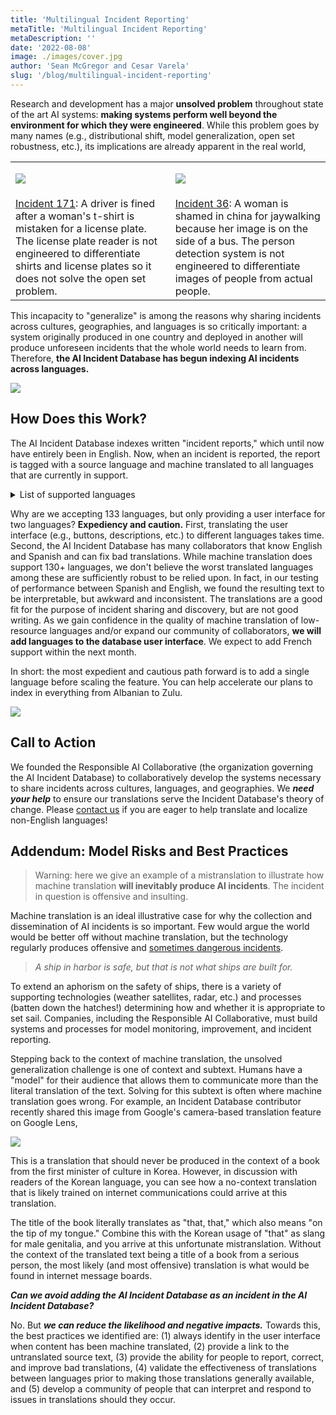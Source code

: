 ```yaml
---
title: 'Multilingual Incident Reporting'
metaTitle: 'Multilingual Incident Reporting'
metaDescription: ''
date: '2022-08-08'
image: ./images/cover.jpg
author: 'Sean McGregor and Cesar Varela'
slug: '/blog/multilingual-incident-reporting'
---
```


Research and development has a major **unsolved problem** throughout state of the art AI systems: **making systems perform well beyond the environment for which they were engineered**. While this problem goes by many names (e.g., distributional shift, model generalization, open set robustness, etc.), its implications are already apparent in the real world,

<table>
  <tr>
   <td>

![](./images/image5.png)

   </td>
   <td>

![](./images/image2.png)

   </td>
  </tr>
  <tr>
   <td><a href="https://incidentdatabase.ai/cite/171">Incident 171</a>: A driver is fined after a woman's t-shirt is mistaken for a license plate. The license plate reader is not engineered to differentiate shirts and license plates so it does not solve the open set problem.
   </td>
   <td><a href="https://incidentdatabase.ai/cite/36">Incident 36</a>: A woman is shamed in china for jaywalking because her image is on the side of a bus. The person detection system is not engineered to differentiate images of people from actual people.
   </td>
  </tr>
</table>


This incapacity to "generalize" is among the reasons why sharing incidents across cultures, geographies, and languages is so critically important: a system originally produced in one country and deployed in another will produce unforeseen incidents that the whole world needs to learn from. Therefore, **the AI Incident Database has begun indexing AI incidents across languages.**

![](images/image3.jpg) 

## How Does this Work?

The AI Incident Database indexes written "incident reports," which until now have entirely been in English. Now, when an incident is reported, the report is tagged with a source language and machine translated to all languages that are currently in support.

<details>
   <summary>List of supported languages</summary>

| [Languages We Accept Reports From](https://en.wikipedia.org/wiki/Google_Translate#Supported_languages)                                     | Languages Presented to Users                                                          |
| ------------------------------------------------------------------------------------------------------------------------------------------ | --------------------------------------------------------------------------------------|
| [Afrikaans](https://en.wikipedia.org/wiki/Afrikaans)                                                                                     | [English](https://incidentdatabase.ai) and [Spanish](https://incidentdatabase.ai/es/) |
| [Albanian](https://en.wikipedia.org/wiki/Albanian_language)                                                                              |                                                                                       |
| [Amharic](https://en.wikipedia.org/wiki/Amharic)                                                                                         |                                                                                       |
| [Arabic](https://en.wikipedia.org/wiki/Arabic)                                                                                           |                                                                                       |
| [Armenian](https://en.wikipedia.org/wiki/Armenian_language)                                                                              |                                                                                       |
| [Assamese](https://en.wikipedia.org/wiki/Assamese_language)                                                                              |                                                                                       |
| [Aymara](https://en.wikipedia.org/wiki/Aymara_language)                                                                                  |                                                                                       |
| [Azerbaijani](https://en.wikipedia.org/wiki/Azerbaijani_language)                                                                        |                                                                                       |
| [Bambara](https://en.wikipedia.org/wiki/Bambara_language)                                                                                |                                                                                       |
| [Basque](https://en.wikipedia.org/wiki/Basque_language)                                                                                  |                                                                                       |
| [Belarusian](https://en.wikipedia.org/wiki/Belarusian_language)                                                                          |                                                                                       |
| [Bengali](https://en.wikipedia.org/wiki/Bengali_language)                                                                                |                                                                                       |
| [Bhojpuri](https://en.wikipedia.org/wiki/Bhojpuri_language)                                                                              |                                                                                       |
| [Bosnian](https://en.wikipedia.org/wiki/Bosnian_language)                                                                                |                                                                                       |
| [Bulgarian](https://en.wikipedia.org/wiki/Bulgarian_language)                                                                            |                                                                                       |
| [Burmese](https://en.wikipedia.org/wiki/Burmese_language) (Myanmar)                                                                      |                                                                                       |
| [Catalan](https://en.wikipedia.org/wiki/Catalan_language)                                                                                |                                                                                       |
| [Cebuano](https://en.wikipedia.org/wiki/Cebuano_language)                                                                                |                                                                                       | 
| [Chewa](https://en.wikipedia.org/wiki/Chewa_language) (Chichewa)                                                                         |                                                                                       |
| [Chinese](https://en.wikipedia.org/wiki/Chinese_language) ([Simplified](https://en.wikipedia.org/wiki/Simplified_Chinese_characters))    |                                                                                       |
| [Chinese](https://en.wikipedia.org/wiki/Chinese_language) ([Traditional](https://en.wikipedia.org/wiki/Traditional_Chinese_characters))  |                                                                                       |
| [Corsican](https://en.wikipedia.org/wiki/Corsican_language)                                                                              |                                                                                       |
| [Croatian](https://en.wikipedia.org/wiki/Croatian_language)                                                                              |                                                                                       |
| [Czech](https://en.wikipedia.org/wiki/Czech_language)                                                                                    |                                                                                       |
| [Danish](https://en.wikipedia.org/wiki/Danish_language)                                                                                  |                                                                                       |
| [Dogri](https://en.wikipedia.org/wiki/Dogri_language)                                                                                    |                                                                                       |
| [Dutch](https://en.wikipedia.org/wiki/Dutch_language)                                                                                    |                                                                                       |
| [English](https://en.wikipedia.org/wiki/English_language)                                                                                |                                                                                       |
| [Esperanto](https://en.wikipedia.org/wiki/Esperanto)                                                                                     |                                                                                       |
| [Estonian](https://en.wikipedia.org/wiki/Estonian_language)                                                                              |                                                                                       |
| [Ewe](https://en.wikipedia.org/wiki/Ewe_language)                                                                                        |                                                                                       |
| [Finnish](https://en.wikipedia.org/wiki/Finnish_language)                                                                                |                                                                                       |
| [French](https://en.wikipedia.org/wiki/French_language)                                                                                  |                                                                                       |
| [Galician](https://en.wikipedia.org/wiki/Galician_language)                                                                              |                                                                                       |
| [Georgian](https://en.wikipedia.org/wiki/Georgian_language)                                                                              |                                                                                       |
| [German](https://en.wikipedia.org/wiki/German_language)                                                                                  |                                                                                       |
| [Greek](https://en.wikipedia.org/wiki/Greek_language)                                                                                    |                                                                                       |
| [Guarani](https://en.wikipedia.org/wiki/Guarani_language)                                                                                |                                                                                       |
| [Gujarati](https://en.wikipedia.org/wiki/Gujarati_language)                                                                              |                                                                                       |
| [Haitian Creole](https://en.wikipedia.org/wiki/Haitian_Creole)                                                                           |                                                                                       |
| [Hausa](https://en.wikipedia.org/wiki/Hausa_language)                                                                                    |                                                                                       |
| [Hawaiian](https://en.wikipedia.org/wiki/Hawaiian_language)                                                                              |                                                                                       |
| [Hebrew](https://en.wikipedia.org/wiki/Hebrew_language)                                                                                  |                                                                                       |
| [Hindi](https://en.wikipedia.org/wiki/Hindi)                                                                                             |                                                                                       |
| [Hmong](https://en.wikipedia.org/wiki/Hmong_language)                                                                                    |                                                                                       |
| [Hungarian](https://en.wikipedia.org/wiki/Hungarian_language)                                                                            |                                                                                       |
| [Icelandic](https://en.wikipedia.org/wiki/Icelandic_language)                                                                            |                                                                                       |
| [Igbo](https://en.wikipedia.org/wiki/Igbo_language)                                                                                      |                                                                                       |
| [Ilocano](https://en.wikipedia.org/wiki/Ilocano_language)                                                                                |                                                                                       |
| [Indonesian](https://en.wikipedia.org/wiki/Indonesian_language)                                                                          |                                                                                       |
| [Irish](https://en.wikipedia.org/wiki/Irish_language)                                                                                    |                                                                                       |
| [Italian](https://en.wikipedia.org/wiki/Italian_language)                                                                                |                                                                                       |
| [Japanese](https://en.wikipedia.org/wiki/Japanese_language)                                                                              |                                                                                       |
| [Javanese](https://en.wikipedia.org/wiki/Javanese_language)                                                                              |                                                                                       |
| [Kannada](https://en.wikipedia.org/wiki/Kannada)                                                                                         |                                                                                       |
| [Kazakh](https://en.wikipedia.org/wiki/Kazakh_language)                                                                                  |                                                                                       |
| [Khmer](https://en.wikipedia.org/wiki/Khmer_language)                                                                                    |                                                                                       |
| [Kinyarwanda](https://en.wikipedia.org/wiki/Kinyarwanda)                                                                                 |                                                                                       |
| [Konkani](https://en.wikipedia.org/wiki/Konkani_language)                                                                                |                                                                                       |
| [Korean](https://en.wikipedia.org/wiki/Korean_language)                                                                                  |                                                                                       |
| [Krio](https://en.wikipedia.org/wiki/Krio_language)                                                                                      |                                                                                       |
| [Kurdish](https://en.wikipedia.org/wiki/Kurdish_languages) ([Kurmanji](https://en.wikipedia.org/wiki/Kurmanji))                          |                                                                                       |
| [Kurdish](https://en.wikipedia.org/wiki/Kurdish_languages) ([Sorani](https://en.wikipedia.org/wiki/Sorani))                              |                                                                                       |
| [Kyrgyz](https://en.wikipedia.org/wiki/Kyrgyz_language)                                                                                  |                                                                                       |
| [Lao](https://en.wikipedia.org/wiki/Lao_language)                                                                                        |                                                                                       |
| [Latin](https://en.wikipedia.org/wiki/Latin)                                                                                             |                                                                                       |
| [Latvian](https://en.wikipedia.org/wiki/Latvian_language)                                                                                |                                                                                       |
| [Lingala](https://en.wikipedia.org/wiki/Lingala)                                                                                         |                                                                                       |
| [Lithuanian](https://en.wikipedia.org/wiki/Lithuanian_language)                                                                          |                                                                                       |
| [Luganda](https://en.wikipedia.org/wiki/Luganda)                                                                                         |                                                                                       |
| [Luxembourgish](https://en.wikipedia.org/wiki/Luxembourgish)                                                                             |                                                                                       |
| [Macedonian](https://en.wikipedia.org/wiki/Macedonian_language)                                                                          |                                                                                       |
| [Maithili](https://en.wikipedia.org/wiki/Maithili_language)                                                                              |                                                                                       |
| [Malagasy](https://en.wikipedia.org/wiki/Malagasy_language)                                                                              |                                                                                       |
| [Malay](https://en.wikipedia.org/wiki/Malay_language)                                                                                    |                                                                                       |
| [Malayalam](https://en.wikipedia.org/wiki/Malayalam)                                                                                     |                                                                                       |
| [Maldivian](https://en.wikipedia.org/wiki/Maldivian_language) (Dhivehi)                                                                  |                                                                                       |
| [Maltese](https://en.wikipedia.org/wiki/Maltese_language)                                                                                |                                                                                       |
| [Māori](https://en.wikipedia.org/wiki/M%C4%81ori_language) (Maori)                                                                       |                                                                                       |
| [Marathi](https://en.wikipedia.org/wiki/Marathi_language)                                                                                |                                                                                       |
| [Meitei](https://en.wikipedia.org/wiki/Meitei_language) (Manipuri, Meiteilon)                                                            |                                                                                       |
| [Mizo](https://en.wikipedia.org/wiki/Mizo_language)                                                                                      |                                                                                       |
| [Mongolian](https://en.wikipedia.org/wiki/Mongolian_language)                                                                            |                                                                                       |
| [Nepali](https://en.wikipedia.org/wiki/Nepali_language)                                                                                  |                                                                                       |
| [Northern Sotho](https://en.wikipedia.org/wiki/Northern_Sotho_language) (Sepedi)                                                         |                                                                                       |
| [Norwegian](https://en.wikipedia.org/wiki/Norwegian_language)                                                                            |                                                                                       |
| [Odia](https://en.wikipedia.org/wiki/Odia_language) (Oriya)                                                                              |                                                                                       |
| [Oromo](https://en.wikipedia.org/wiki/Oromo_language)                                                                                    |                                                                                       |
| [Pashto](https://en.wikipedia.org/wiki/Pashto)                                                                                           |                                                                                       |
| [Persian](https://en.wikipedia.org/wiki/Persian_language)                                                                                |                                                                                       |
| [Polish](https://en.wikipedia.org/wiki/Polish_language)                                                                                  |                                                                                       |
| [Portuguese](https://en.wikipedia.org/wiki/Portuguese_language)                                                                          |                                                                                       |
| [Punjabi](https://en.wikipedia.org/wiki/Punjabi_language)                                                                                |                                                                                       |
| [Quechua](https://en.wikipedia.org/wiki/Southern_Quechua)                                                                                |                                                                                       |
| [Romanian](https://en.wikipedia.org/wiki/Romanian_language)                                                                              |                                                                                       |
| [Russian](https://en.wikipedia.org/wiki/Russian_language)                                                                                |                                                                                       |
| [Samoan](https://en.wikipedia.org/wiki/Samoan_language)                                                                                  |                                                                                       |
| [Sanskrit](https://en.wikipedia.org/wiki/Sanskrit)                                                                                       |                                                                                       |
| [Scottish Gaelic](https://en.wikipedia.org/wiki/Scottish_Gaelic) (Scots Gaelic)                                                          |                                                                                       |
| [Serbian](https://en.wikipedia.org/wiki/Serbian_language)                                                                                |                                                                                       |
| [Sesotho](https://en.wikipedia.org/wiki/Sotho_language)                                                                                  |                                                                                       |
| [Shona](https://en.wikipedia.org/wiki/Shona_language)                                                                                    |                                                                                       |
| [Sindhi](https://en.wikipedia.org/wiki/Sindhi_language)                                                                                  |                                                                                       |
| [Sinhala](https://en.wikipedia.org/wiki/Sinhala_language)                                                                                |                                                                                       |
| [Slovak](https://en.wikipedia.org/wiki/Slovak_language)                                                                                  |                                                                                       |
| [Slovenian](https://en.wikipedia.org/wiki/Slovene_language)                                                                              |                                                                                       |
| [Somali](https://en.wikipedia.org/wiki/Somali_language)                                                                                  |                                                                                       |
| [Spanish](https://en.wikipedia.org/wiki/Spanish_language)                                                                                |                                                                                       |
| [Sundanese](https://en.wikipedia.org/wiki/Sundanese_language)                                                                            |                                                                                       |
| [Swahili](https://en.wikipedia.org/wiki/Swahili_language)                                                                                |                                                                                       |
| [Swedish](https://en.wikipedia.org/wiki/Swedish_language)                                                                                |                                                                                       |
| [Tagalog](https://en.wikipedia.org/wiki/Tagalog_language) ([Filipino](https://en.wikipedia.org/wiki/Filipino_language))                  |                                                                                       |
| [Tajik](https://en.wikipedia.org/wiki/Tajik_language)                                                                                    |                                                                                       |
| [Tamil](https://en.wikipedia.org/wiki/Tamil_language)                                                                                    |                                                                                       |
| [Tatar](https://en.wikipedia.org/wiki/Tatar_language)                                                                                    |                                                                                       |
| [Telugu](https://en.wikipedia.org/wiki/Telugu_language)                                                                                  |                                                                                       |
| [Thai](https://en.wikipedia.org/wiki/Thai_language)                                                                                      |                                                                                       |
| [Tigrinya](https://en.wikipedia.org/wiki/Tigrinya_language)                                                                              |                                                                                       |
| [Tsonga](https://en.wikipedia.org/wiki/Tsonga_language)                                                                                  |                                                                                       |
| [Turkish](https://en.wikipedia.org/wiki/Turkish_language)                                                                                |                                                                                       |
| [Turkmen](https://en.wikipedia.org/wiki/Turkmen_language)                                                                                |                                                                                       |
| [Twi](https://en.wikipedia.org/wiki/Twi)                                                                                                 |                                                                                       |
| [Ukrainian](https://en.wikipedia.org/wiki/Ukrainian_language)                                                                            |                                                                                       |
| [Urdu](https://en.wikipedia.org/wiki/Urdu)                                                                                               |                                                                                       |
| [Uyghur](https://en.wikipedia.org/wiki/Uyghur_language)                                                                                  |                                                                                       |
| [Uzbek](https://en.wikipedia.org/wiki/Uzbek_language)                                                                                    |                                                                                       |
| [Vietnamese](https://en.wikipedia.org/wiki/Vietnamese_language)                                                                          |                                                                                       |
| [Welsh](https://en.wikipedia.org/wiki/Welsh_language)                                                                                    |                                                                                       |
| [West Frisian](https://en.wikipedia.org/wiki/West_Frisian_language) (Frisian)                                                            |                                                                                       |
| [Xhosa](https://en.wikipedia.org/wiki/Xhosa_language)                                                                                    |                                                                                       |
| [Yiddish](https://en.wikipedia.org/wiki/Yiddish)                                                                                         |                                                                                       |
| [Yoruba](https://en.wikipedia.org/wiki/Yoruba_language)                                                                                  |                                                                                       |
| [Zulu](https://en.wikipedia.org/wiki/Zulu_language)                                                                                      |                                                                                       |

</details>

Why are we accepting 133 languages, but only providing a user interface for two languages? **Expediency and caution.** First, translating the user interface (e.g., buttons, descriptions, etc.) to different languages takes time. Second, the AI Incident Database has many collaborators that know English and Spanish and can fix bad translations. While machine translation does support 130+ languages, we don't believe the worst translated languages among these are sufficiently robust to be relied upon. In fact, in our testing of performance between Spanish and English, we found the resulting text to be interpretable, but awkward and inconsistent. The translations are a good fit for the purpose of incident sharing and discovery, but are not good writing. As we gain confidence in the quality of machine translation of low-resource languages and/or expand our community of collaborators, **we will add languages to the database user interface**. We expect to add French support within the next month.

In short: the most expedient and cautious path forward is to add a single language before scaling the feature. You can help accelerate our plans to index in everything from Albanian to Zulu.

![](./images/image1.png)

## Call to Action

We founded the Responsible AI Collaborative (the organization governing the AI Incident Database) to collaboratively develop the systems necessary to share incidents across cultures, languages, and geographies. We **_need your help_** to ensure our translations serve the Incident Database's theory of change. Please [contact us](https://incidentdatabase.ai/contact) if you are eager to help translate and localize non-English languages!


## Addendum: Model Risks and Best Practices

> Warning: here we give an example of a mistranslation to illustrate how machine translation **will inevitably produce AI incidents**. The incident in question is offensive and insulting.

Machine translation is an ideal illustrative case for why the collection and dissemination of AI incidents is so important. Few would argue the world would be better off without machine translation, but the technology regularly produces offensive and [sometimes dangerous incidents](https://incidentdatabase.ai/cite/72). 

> _A ship in harbor is safe, but that is not what ships are built for._

To extend an aphorism on the safety of ships, there is a variety of supporting technologies (weather satellites, radar, etc.) and processes (batten down the hatches!) determining how and whether it is appropriate to set sail. Companies, including the Responsible AI Collaborative, must build systems and processes for model monitoring, improvement, and incident reporting.

Stepping back to the context of machine translation, the unsolved generalization challenge is one of context and subtext. Humans have a "model" for their audience that allows them to communicate more than the literal translation of the text. Solving for this subtext is often where machine translation goes wrong. For example, an Incident Database contributor recently shared this image from Google's camera-based translation feature on Google Lens,

![](./images/image4.jpg)

This is a translation that should never be produced in the context of a book from the first minister of culture in Korea. However, in discussion with readers of the Korean language, you can see how a no-context translation that is likely trained on internet communications could arrive at this translation.

The title of the book literally translates as "that, that," which also means "on the tip of my tongue." Combine this with the Korean usage of "that" as slang for male genitalia, and you arrive at this unfortunate mistranslation. Without the context of the translated text being a title of a book from a serious person, the most likely (and most offensive) translation is what would be found in internet message boards.

**_Can we avoid adding the AI Incident Database as an incident in the AI Incident Database?_**

No. But **_we can reduce the likelihood and negative impacts._** Towards this, the best practices we identified are: (1) always identify in the user interface when content has been machine translated, (2) provide a link to the untranslated source text, (3) provide the ability for people to report, correct, and improve bad translations, (4) validate the effectiveness of translations between languages prior to making those translations generally available, and (5) develop a community of people that can interpret and respond to issues in translations should they occur.

